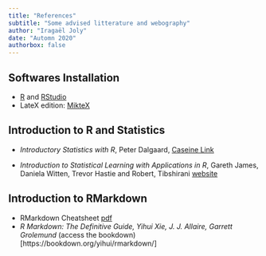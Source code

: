 ```yaml
---
title: "References"
subtitle: "Some advised litterature and webography"
author: "Iragaël Joly"
date: "Automn 2020"
authorbox: false
---
```


## Softwares Installation

- [R](https://cran.r-project.org/) and [RStudio](https://rstudio.com/products/rstudio/download/)
- LateX edition: [MikteX](https://miktex.org/download)

## Introduction to R and Statistics

- *Introductory Statistics with R*, Peter Dalgaard, [Caseine Link](https://moodle.caseine.org/mod/resource/view.php?id=30653)


- *Introduction to Statistical Learning with Applications in R*, Gareth James, Daniela Witten, Trevor Hastie and Robert, Tibshirani [website](http://faculty.marshall.usc.edu/gareth-james/ISL/)


## Introduction to RMarkdown

- RMarkdown Cheatsheet [pdf](/Data-pdf/rmarkdown-cheatsheet-2.0.pdf)
- *R Markdown: The Definitive Guide, Yihui Xie, J. J. Allaire, Garrett Grolemund* (access the bookdown)[https://bookdown.org/yihui/rmarkdown/]